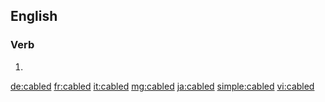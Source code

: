 ==English==

===Verb===
{{head|en}}

# {{en-past of|cable}}

[[de:cabled]]
[[fr:cabled]]
[[it:cabled]]
[[mg:cabled]]
[[ja:cabled]]
[[simple:cabled]]
[[vi:cabled]]